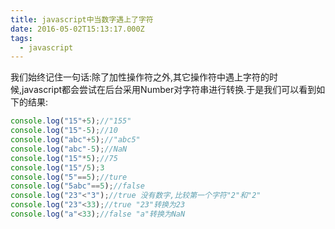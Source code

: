 ```yaml
---
title: javascript中当数字遇上了字符
date: 2016-05-02T15:13:17.000Z
tags:
  - javascript
---
```

我们始终记住一句话:除了加性操作符之外,其它操作符中遇上字符的时候,javascript都会尝试在后台采用Number对字符串进行转换.于是我们可以看到如下的结果:

```javascript
console.log("15"+5);//"155"
console.log("15"-5);//10
console.log("abc"+5);//"abc5"
console.log("abc"-5);//NaN
console.log("15"*5);//75
console.log("15"/5);3
console.log("5"==5);//ture
console.log("5abc"==5);//false
console.log("23"<"3");//true 没有数字,比较第一个字符"2"和"2"
console.log("23"<33);//true "23"转换为23
console.log("a"<33);//false "a"转换为NaN

```
